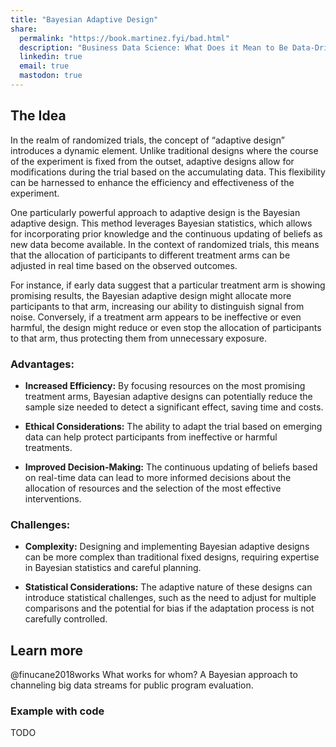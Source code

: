 ```yaml
---
title: "Bayesian Adaptive Design"
share:
  permalink: "https://book.martinez.fyi/bad.html"
  description: "Business Data Science: What Does it Mean to Be Data-Driven?"
  linkedin: true
  email: true
  mastodon: true
---
```


## The Idea

In the realm of randomized trials, the concept of "adaptive design" introduces a
dynamic element. Unlike traditional designs where the course of the experiment
is fixed from the outset, adaptive designs allow for modifications during the
trial based on the accumulating data. This flexibility can be harnessed to
enhance the efficiency and effectiveness of the experiment.

One particularly powerful approach to adaptive design is the Bayesian adaptive
design. This method leverages Bayesian statistics, which allows for
incorporating prior knowledge and the continuous updating of beliefs as new data
become available. In the context of randomized trials, this means that the
allocation of participants to different treatment arms can be adjusted in real
time based on the observed outcomes.

For instance, if early data suggest that a particular treatment arm is showing
promising results, the Bayesian adaptive design might allocate more participants
to that arm, increasing our ability to distinguish signal from noise.
Conversely, if a treatment arm appears to be ineffective or even harmful, the
design might reduce or even stop the allocation of participants to that arm,
thus protecting them from unnecessary exposure.

### Advantages:  {.unnumbered}

  - **Increased Efficiency:** By focusing resources on the most promising
    treatment arms, Bayesian adaptive designs can potentially reduce the sample
    size needed to detect a significant effect, saving time and costs.

  - **Ethical Considerations:** The ability to adapt the trial based on emerging
    data can help protect participants from ineffective or harmful treatments.

  - **Improved Decision-Making:** The continuous updating of beliefs based on
    real-time data can lead to more informed decisions about the allocation of
    resources and the selection of the most effective interventions.

### Challenges:  {.unnumbered}

  - **Complexity:** Designing and implementing Bayesian adaptive designs can be
    more complex than traditional fixed designs, requiring expertise in Bayesian
    statistics and careful planning.

  - **Statistical Considerations:** The adaptive nature of these designs can
    introduce statistical challenges, such as the need to adjust for multiple
    comparisons and the potential for bias if the adaptation process is not
    carefully controlled.

::: {.callout-tip}
## Learn more
@finucane2018works What works for whom? A Bayesian approach to channeling big
data streams for public program evaluation.
::: 

### Example with code

TODO

